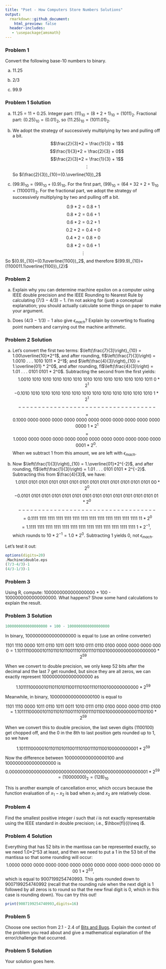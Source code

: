 ```yaml
---
title: "Pset - How Computers Store Numbers Solutions"
output:
  rmarkdown::github_document:
    html_preview: false
  header-includes:
   - \usepackage{amsmath}
---
```


### Problem 1

Convert the following base-10 numbers to binary.

a. 11.25

b. 2/3

c. 99.9

### Problem 1 Solution

a. 11.25 = 11 + 0.25. Integer part: $(11)_{10} = (8 + 2 + 1)_{10} = (1011)_2$. Fractional part: $(0.25)_{10} = (0.01)_2$, so $(11.25)_{10} = (1011.01)_2$.

b. We adopt the strategy of successively multiplying by two and pulling off a bit.
$$\frac{2}{3}*2 = \frac{1}{3} + 1$$
$$\frac{1}{3}*2 = \frac{2}{3} + 0$$
$$\frac{2}{3}*2 = \frac{1}{3} + 1$$
$$\vdots$$
So $(\frac{2}{3})_{10}=(0.\overline{10})_2$

c. $(99.9)_{10} = (99)_{10} + (0.9)_{10}$. For the first part, $(99)_{10} = (64 + 32 + 2 + 1)_{10} = (1100011)_{2}$. For the fractional part, we adopt the strategy of successively multiplying by two and pulling off a bit.

$$0.9*2 = 0.8 + 1$$
$$0.8*2 = 0.6 + 1$$
$$0.6*2 = 0.2 + 1$$
$$0.2*2 = 0.4 + 0$$
$$0.4*2 = 0.8 + 0$$
$$0.8*2 = 0.6 + 1$$
$$\vdots$$
So $(0.9)_{10}=(0.1\overline{1100})_2$, and therefore $(99.9)_{10}=(1100011.1\overline{1100})_{2}$

### Problem 2

a. Explain why you can determine machine epsilon on a computer using IEEE double precision and the IEEE Rounding to Nearest Rule by calculating (7/3 − 4/3) − 1. I'm not asking for (just) a conceptual explanation; you should actually calculate some things on paper to make your argument.

b. Does (4/3 − 1/3) − 1 also give $\epsilon_{mach}$? Explain by converting to floating point numbers and carrying out the machine arithmetic.

### Problem 2 Solution

a. Let's convert the first two terms: $\left(\frac{7}{3}\right)_{10} = 1.00\overline{10}*2^1$, and after rounding, fl$\left(\frac{7}{3}\right) = 1.0010 . . . 1010 1011 * 2^1$; and $\left(\frac{4}{3}\right)_{10} = 1.\overline{01} * 2^0$, and after rounding, fl$\left(\frac{4}{3}\right) = 1.01 . . . 0101 0101 * 2^0$. Subtracting the second from the first yields:
$$~~~~1.0010~1010~1010~1010~1010~1010~1010~1010~1010~1010~1010~1010~1011~0*2^1$$
$$-0.1010~1010~1010~1010~1010~1010~1010~1010~1010~1010~1010~1010~1010~1*2^1$$
$$-----------------------------------$$
$$=0.1000~0000~0000~0000~0000~0000~0000~0000~0000~0000~0000~0000~0000~1*2^1$$
$$=1.0000~0000~0000~0000~0000~0000~0000~0000~0000~0000~0000~0000~0001*2^0.~~$$
When we subtract 1 from this amount, we are left with $\epsilon_{mach}$.

b. Now $\left(\frac{1}{3}\right)_{10} = 1.\overline{01}*2^{-2}$, and after rounding, fl$\left(\frac{1}{3}\right) = 1.01 . . . 0101 0101 * 2^{−2}$. Subtracting this from $\frac{4}{3}$, we have:
$$~~1.0101~0101~0101~0101~0101~0101~0101~0101~0101~0101~0101~0101~0101~00*2^0$$
$$-0.0101~0101~0101~0101~0101~0101~0101~0101~0101~0101~0101~0101~0101~01*2^0$$
$$-----------------------------------$$
$$=0.1111~1111~1111~1111~1111~1111~1111~1111~1111~1111~1111~1111~1111~11*2^0$$
$$=1.1111~1111~1111~1111~1111~1111~1111~1111~1111~1111~1111~1111~1111~1*2^{-1},~~$$
which rounds to $10*2^{-1}=1.0*2^0$. Subtracting 1 yields 0, not $\epsilon_{mach}.$

Let's test it out:
```r
options(digits=20)
.Machine$double.eps
(7/3-4/3)-1
(4/3-1/3)-1
```

### Problem 3

Using R, compute:  1000000000000000000 + 100 - 1000000000000000000. What happens?  Show some hand calculations to explain the result.

### Problem 3 Solution

```r
1000000000000000000 + 100 - 1000000000000000000
```

In binary, 1000000000000000000 is equal to (use an online converter)

$$1101~1110~0000~1011~0110~1011~0011~1010~0111~0110~0100~0000~0000~0000~0000=1.10111100000101101101011001110100111011001000000000000000000*2^{59}$$

When we convert to double precision, we only keep 52 bits after the decimal and the last 7 get rounded, but since they are all zeros, we can exactly represent  1000000000000000000 as 

$$1.1011110000010110110101100111010011101100100000000000*2^{59}$$

Meanwhile, in binary, 1000000000000000100 is equal to

$$1101~1110~0000~1011~0110~1011~0011~1010~0111~0110~0100~0000~0000~0110~0100=1.10111100000101101101011001110100111011001000000000001100100 * 2^{59}$$

When we convert this to double precision, the last seven digits (1100100) get chopped off, and the 0 in the 8th to last position gets rounded up to 1, so we have

$$1.1011110000010110110101100111010011101100100000000001 * 2^{59}$$

Now the difference between 1000000000000000100 and 1000000000000000000 is 
$$
0.000000000000000000000000000000000000000000000000001 * 2^{59} = (10000000)_2 = (128)_{10}
$$

This is another example of cancellation error, which occurs because the function evaluation of $x_1-x_2$ is bad when $x_1$ and $x_2$ are relatively close.

### Problem 4
Find the smallest positive integer $i$ such that $i$ is not exactly representable using the IEEE standard in double precision; i.e., $\hbox{fl}(i)\neq i$.

### Problem 4 Solution

Everything that has 52 bits in the mantissa can be represented exactly, so we need 1.0*2^53 at least, and then we need to put a 1 in the 53 bit of the mantissa so that some rounding will occur:
$$1.0000~0000~0000~0000~0000~0000~0000~0000~0000~0000~0000~0000~0000~1 * 2^{53}, $$
which is equal to 9007199254740993. This gets rounded down to 9007199254740992 (recall that the rounding rule when the next digit is 1 followed by all zeros is to round so that the new final digit is 0, which in this case is rounding down). You can try this out!

```r
print(9007199254740993,digits=16)
```

### Problem 5

Choose one section from 2.1 - 2.4 of [Bits and Bugs](https://github.com/chadtopaz/computational-linear-algebra). Explain the context of the problem you read about and give a mathematical explanation of the error/challenge that occurred.

### Problem 5 Solution

Your solution goes here.